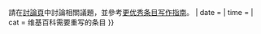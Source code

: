 {{ambox
| name  = Cleanup rewrite
| subst = <includeonly>{{subst:</includeonly><includeonly>substcheck}}</includeonly>
| type  = style
| image = [[File:Ambox rewrite.svg|50x40px]]
| sect  = {{{1|}}}
| issue = '''不符合維基百科的[[Wikipedia:格式手册|-{zh-hans:质量;zh-hant:品質}-标准]]，需要完全重寫。'''
| fix   = {{#if:{{{2|}}}|原因：{{{2}}}<br />}}請在[[{{TALKPAGENAME}}|討論頁]]中討論相關議題，並參考[[Wikipedia:更优秀条目写作指南|更优秀条目写作指南]]。
| date  = {{{date|}}}
| time  = {{{time|}}}
| cat   = 维基百科需要重写的条目
}}<noinclude>{{doc}}</noinclude>